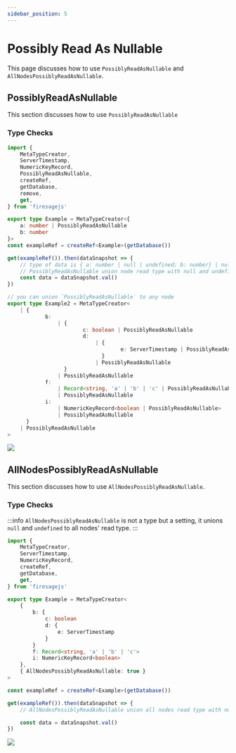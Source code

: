 ```yaml
---
sidebar_position: 5
---
```


# Possibly Read As Nullable

This page discusses how to use `PossiblyReadAsNullable` and `AllNodesPossiblyReadAsNullable`.


## PossiblyReadAsNullable

This section discusses how to use `PossiblyReadAsNullable`

### Type Checks

```ts
import {
	MetaTypeCreator,
	ServerTimestamp,
	NumericKeyRecord,
	PossiblyReadAsNullable,
	createRef,
	getDatabase,
	remove,
	get,
} from 'firesagejs'

export type Example = MetaTypeCreator<{
	a: number | PossiblyReadAsNullable
	b: number
}>
const exampleRef = createRef<Example>(getDatabase())

get(exampleRef()).then(dataSnapshot => {
	// type of data is { a: number | null | undefined; b: number} | null
	// PossiblyReadAsNullable union node read type with null and undefined
	const data = dataSnapshot.val()
})

// you can union `PossiblyReadAsNullable` to any node
export type Example2 = MetaTypeCreator<
	| {
			b:
				| {
						c: boolean | PossiblyReadAsNullable
						d:
							| {
									e: ServerTimestamp | PossiblyReadAsNullable
							  }
							| PossiblyReadAsNullable
				  }
				| PossiblyReadAsNullable
			f:
				| Record<string, 'a' | 'b' | 'c' | PossiblyReadAsNullable>
				| PossiblyReadAsNullable
			i:
				| NumericKeyRecord<boolean | PossiblyReadAsNullable>
				| PossiblyReadAsNullable
	  }
	| PossiblyReadAsNullable
>
```

<Image src="/firesage/possibly1.png" text="how to use PossiblyReadAsNullable" />

## AllNodesPossiblyReadAsNullable

This section discusses how to use `AllNodesPossiblyReadAsNullable`.

### Type Checks

:::info
`AllNodesPossiblyReadAsNullable` is not a type but a setting, it unions `null` and `undefined` to all nodes' read type.
:::

```ts
import {
	MetaTypeCreator,
	ServerTimestamp,
	NumericKeyRecord,
	createRef,
	getDatabase,
	get,
} from 'firesagejs'

export type Example = MetaTypeCreator<
	{
		b: {
			c: boolean
			d: {
				e: ServerTimestamp
			}
		}
		f: Record<string, 'a' | 'b' | 'c'>
		i: NumericKeyRecord<boolean>
	},
	{ AllNodesPossiblyReadAsNullable: true }
>

const exampleRef = createRef<Example>(getDatabase())

get(exampleRef()).then(dataSnapshot => {
	// AllNodesPossiblyReadAsNullable union all nodes read type with null and undefined

	const data = dataSnapshot.val()
})
```

<Image
	src="/firesage/possibly1.png"
	text="how to use AllNodesPossiblyReadAsNullable"
/>

